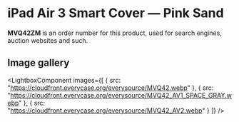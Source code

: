 
# iPad Air 3 Smart Cover — Pink Sand

<Callout type='info' emoji='👉🏻'>**MVQ42ZM** is an order number for this product, used for search engines, auction websites and such.</Callout>

## Image gallery

<LightboxComponent
    images={[
      {
        src: "https://cloudfront.everycase.org/everysource/MVQ42.webp"
      },
      {
        src: "https://cloudfront.everycase.org/everysource/MVQ42_AV1_SPACE_GRAY.webp"
      },
      {
        src: "https://cloudfront.everycase.org/everysource/MVQ42_AV2.webp"
      }
    ]}
  />
